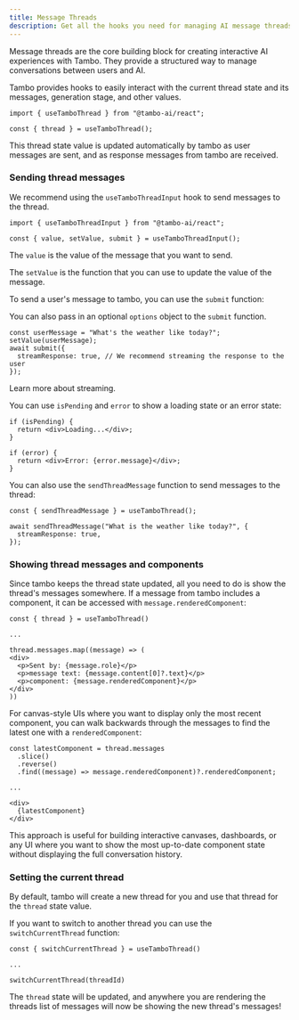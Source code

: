 ```yaml
---
title: Message Threads
description: Get all the hooks you need for managing AI message threads with tambo.
---
```


Message threads are the core building block for creating interactive AI
experiences with Tambo. They provide a structured way to manage conversations
between users and AI.

Tambo provides hooks to easily interact with the current thread state and its messages, generation stage, and other values.

```tsx
import { useTamboThread } from "@tambo-ai/react";

const { thread } = useTamboThread();
```

This thread state value is updated automatically by tambo as user messages are sent, and as response messages from tambo are received.

### Sending thread messages

We recommend using the `useTamboThreadInput` hook to send messages to the thread.

```tsx
import { useTamboThreadInput } from "@tambo-ai/react";

const { value, setValue, submit } = useTamboThreadInput();
```

The `value` is the value of the message that you want to send.

The `setValue` is the function that you can use to update the value of the message.

To send a user's message to tambo, you can use the `submit` function:

You can also pass in an optional `options` object to the `submit` function.

```tsx
const userMessage = "What's the weather like today?";
setValue(userMessage);
await submit({
  streamResponse: true, // We recommend streaming the response to the user
});
```


<Cards>
  <Card title="Streaming" href="/docs/concepts/streaming">
    Learn more about streaming.
  </Card>
</Cards>

You can use `isPending` and `error` to show a loading state or an error state:

```tsx
if (isPending) {
  return <div>Loading...</div>;
}
```

```tsx
if (error) {
  return <div>Error: {error.message}</div>;
}
```

You can also use the `sendThreadMessage` function to send messages to the thread:

```tsx
const { sendThreadMessage } = useTamboThread();

await sendThreadMessage("What is the weather like today?", {
  streamResponse: true,
});
```

### Showing thread messages and components

Since tambo keeps the thread state updated, all you need to do is show the thread's messages somewhere. If a message from tambo includes a component, it can be accessed with `message.renderedComponent`:

```tsx
const { thread } = useTamboThread()

...

thread.messages.map((message) => (
<div>
  <p>Sent by: {message.role}</p>
  <p>message text: {message.content[0]?.text}</p>
  <p>component: {message.renderedComponent}</p>
</div>
))
```

For canvas-style UIs where you want to display only the most recent component, you can walk backwards through the messages to find the latest one with a `renderedComponent`:

```tsx
const latestComponent = thread.messages
  .slice()
  .reverse()
  .find((message) => message.renderedComponent)?.renderedComponent;

...

<div>
  {latestComponent}
</div>
```

This approach is useful for building interactive canvases, dashboards, or any UI where you want to show the most up-to-date component state without displaying the full conversation history.

### Setting the current thread

By default, tambo will create a new thread for you and use that thread for the `thread` state value.

If you want to switch to another thread you can use the `switchCurrentThread` function:

```tsx
const { switchCurrentThread } = useTamboThread()

...

switchCurrentThread(threadId)
```

The `thread` state will be updated, and anywhere you are rendering the threads list of messages will now be showing the new thread's messages!
